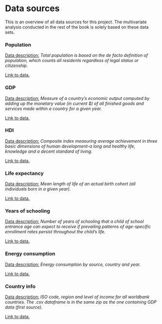 # Data sources


This is an overview of all data sources for this project. The multivariate analysis conducted in the rest of the book is solely based on these data sets.

### Population {.unlisted .unnumbered}

<u>Data description:</u> *Total population is based on the de facto definition of population, which counts all residents regardless of legal status or citizenship.*

[Link to data.](https://data.worldbank.org/indicator/SP.POP.TOTL)


### GDP {.unlisted .unnumbered}

<u>Data description:</u> *Measure of a country's economic output computed by adding up the monetary value (in current $) of all finished goods and services made within a country for a given year.*

[Link to data.](https://data.worldbank.org/indicator/NY.GDP.MKTP.CD)


### HDI {.unlisted .unnumbered}

<u>Data description:</u> *Composite index measuring average achievement in three basic dimensions of human development-a long and healthy life, knowledge and a decent standard of living.*

[Link to data.](http://hdr.undp.org/en/indicators/137506)


### Life expectancy {.unlisted .unnumbered}

<u>Data description:</u> *Mean length of life of an actual birth cohort (all individuals born in a given year).*

[Link to data.](https://data.worldbank.org/indicator/SP.DYN.LE00.IN) 


### Years of schooling {.unlisted .unnumbered}

<u>Data description:</u> *Number of years of schooling that a child of school entrance age can expect to receive if prevailing patterns of age-specific enrollment rates persist throughout the child's life.*

[Link to data.](http://hdr.undp.org/en/indicators/69706#)


### Energy consumption {.unlisted .unnumbered}

<u>Data description:</u> *Energy consumption by source, country and year.*

[Link to data.](https://github.com/owid/energy-data)


### Country info {.unlisted .unnumbered}

<u>Data description:</u> *ISO code, region and level of income for all worldbank countries. The .csv dataframe is in the same zip as the one containing GDP data (first source).*

[Link to data.](https://data.worldbank.org/indicator/NY.GDP.MKTP.CD)









